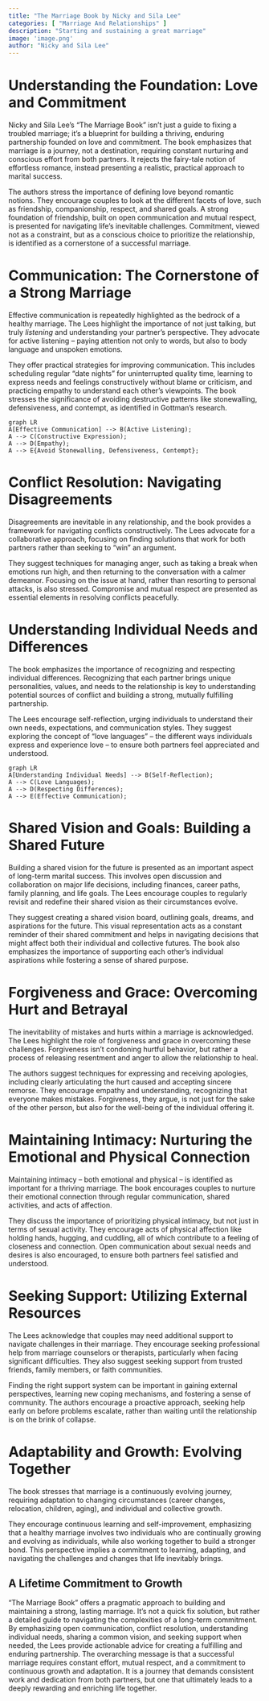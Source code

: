 ```yaml
---
title: "The Marriage Book by Nicky and Sila Lee"
categories: [ "Marriage And Relationships" ]
description: "Starting and sustaining a great marriage"
image: 'image.png'
author: "Nicky and Sila Lee"
---
```

# Understanding the Foundation: Love and Commitment

Nicky and Sila Lee's "The Marriage Book" isn't just a guide to fixing a troubled marriage; it's a blueprint for building a thriving, enduring partnership founded on love and commitment. The book emphasizes that marriage is a journey, not a destination, requiring constant nurturing and conscious effort from both partners. It rejects the fairy-tale notion of effortless romance, instead presenting a realistic, practical approach to marital success.

The authors stress the importance of defining love beyond romantic notions. They encourage couples to look at the different facets of love, such as friendship, companionship, respect, and shared goals. A strong foundation of friendship, built on open communication and mutual respect, is presented for navigating life's inevitable challenges. Commitment, viewed not as a constraint, but as a conscious choice to prioritize the relationship, is identified as a cornerstone of a successful marriage.


# Communication: The Cornerstone of a Strong Marriage

Effective communication is repeatedly highlighted as the bedrock of a healthy marriage. The Lees highlight the importance of not just talking, but truly *listening* and understanding your partner's perspective. They advocate for active listening – paying attention not only to words, but also to body language and unspoken emotions.

They offer practical strategies for improving communication.  This includes scheduling regular "date nights" for uninterrupted quality time, learning to express needs and feelings constructively without blame or criticism, and practicing empathy to understand each other's viewpoints. The book stresses the significance of avoiding destructive patterns like stonewalling, defensiveness, and contempt, as identified in Gottman's research.

```mermaid
graph LR
A[Effective Communication] --> B(Active Listening);
A --> C(Constructive Expression);
A --> D(Empathy);
A --> E{Avoid Stonewalling, Defensiveness, Contempt};
```

# Conflict Resolution: Navigating Disagreements

Disagreements are inevitable in any relationship, and the book provides a framework for navigating conflicts constructively. The Lees advocate for a collaborative approach, focusing on finding solutions that work for both partners rather than seeking to "win" an argument.

They suggest techniques for managing anger, such as taking a break when emotions run high, and then returning to the conversation with a calmer demeanor.  Focusing on the issue at hand, rather than resorting to personal attacks, is also stressed.  Compromise and mutual respect are presented as essential elements in resolving conflicts peacefully.


# Understanding Individual Needs and Differences

The book emphasizes the importance of recognizing and respecting individual differences. Recognizing that each partner brings unique personalities, values, and needs to the relationship is key to understanding potential sources of conflict and building a strong, mutually fulfilling partnership.

The Lees encourage self-reflection, urging individuals to understand their own needs, expectations, and communication styles.  They suggest exploring the concept of "love languages" – the different ways individuals express and experience love – to ensure both partners feel appreciated and understood.

```mermaid
graph LR
A[Understanding Individual Needs] --> B(Self-Reflection);
A --> C(Love Languages);
A --> D(Respecting Differences);
A --> E(Effective Communication);
```


# Shared Vision and Goals: Building a Shared Future

Building a shared vision for the future is presented as an important aspect of long-term marital success. This involves open discussion and collaboration on major life decisions, including finances, career paths, family planning, and life goals.  The Lees encourage couples to regularly revisit and redefine their shared vision as their circumstances evolve.

They suggest creating a shared vision board, outlining goals, dreams, and aspirations for the future.  This visual representation acts as a constant reminder of their shared commitment and helps in navigating decisions that might affect both their individual and collective futures.  The book also emphasizes the importance of supporting each other’s individual aspirations while fostering a sense of shared purpose.


# Forgiveness and Grace: Overcoming Hurt and Betrayal

The inevitability of mistakes and hurts within a marriage is acknowledged. The Lees highlight the role of forgiveness and grace in overcoming these challenges. Forgiveness isn't condoning hurtful behavior, but rather a process of releasing resentment and anger to allow the relationship to heal.

The authors suggest techniques for expressing and receiving apologies, including clearly articulating the hurt caused and accepting sincere remorse.  They encourage empathy and understanding, recognizing that everyone makes mistakes.  Forgiveness, they argue, is not just for the sake of the other person, but also for the well-being of the individual offering it.


# Maintaining Intimacy: Nurturing the Emotional and Physical Connection

Maintaining intimacy – both emotional and physical – is identified as important for a thriving marriage. The book encourages couples to nurture their emotional connection through regular communication, shared activities, and acts of affection.

They discuss the importance of prioritizing physical intimacy, but not just in terms of sexual activity.  They encourage acts of physical affection like holding hands, hugging, and cuddling, all of which contribute to a feeling of closeness and connection.  Open communication about sexual needs and desires is also encouraged, to ensure both partners feel satisfied and understood.


# Seeking Support: Utilizing External Resources

The Lees acknowledge that couples may need additional support to navigate challenges in their marriage.  They encourage seeking professional help from marriage counselors or therapists, particularly when facing significant difficulties.  They also suggest seeking support from trusted friends, family members, or faith communities.

Finding the right support system can be important in gaining external perspectives, learning new coping mechanisms, and fostering a sense of community. The authors encourage a proactive approach, seeking help early on before problems escalate, rather than waiting until the relationship is on the brink of collapse.


# Adaptability and Growth: Evolving Together

The book stresses that marriage is a continuously evolving journey, requiring adaptation to changing circumstances (career changes, relocation, children, aging), and individual and collective growth.

They encourage continuous learning and self-improvement, emphasizing that a healthy marriage involves two individuals who are continually growing and evolving as individuals, while also working together to build a stronger bond.  This perspective implies a commitment to learning, adapting, and navigating the challenges and changes that life inevitably brings.


## A Lifetime Commitment to Growth

"The Marriage Book" offers a pragmatic approach to building and maintaining a strong, lasting marriage. It's not a quick fix solution, but rather a detailed guide to navigating the complexities of a long-term commitment. By emphasizing open communication, conflict resolution, understanding individual needs, sharing a common vision, and seeking support when needed, the Lees provide actionable advice for creating a fulfilling and enduring partnership. The overarching message is that a successful marriage requires constant effort, mutual respect, and a commitment to continuous growth and adaptation. It is a journey that demands consistent work and dedication from both partners, but one that ultimately leads to a deeply rewarding and enriching life together.

